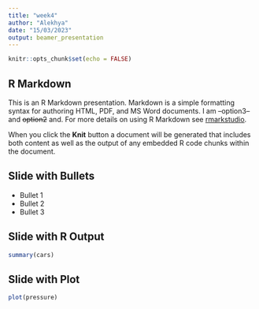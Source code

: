 ```yaml
---
title: "week4"
author: "Alekhya"
date: "15/03/2023"
output: beamer_presentation
---
```


```r
knitr::opts_chunk$set(echo = FALSE)
```

## R Markdown

This is an R Markdown presentation. Markdown is a simple formatting syntax for authoring HTML, PDF, and MS Word documents. I am --option3-- and ~~option2~~ and. For more details on using R Markdown see  [rmarkstudio](http://rmarkdown.rstudio.com).

When you click the **Knit** button a document will be generated that includes both content as well as the output of any embedded R code chunks within the document.

## Slide with Bullets

- Bullet 1
- Bullet 2
- Bullet 3

## Slide with R Output

``` r
summary(cars)
```

## Slide with Plot

```r
plot(pressure)
```

